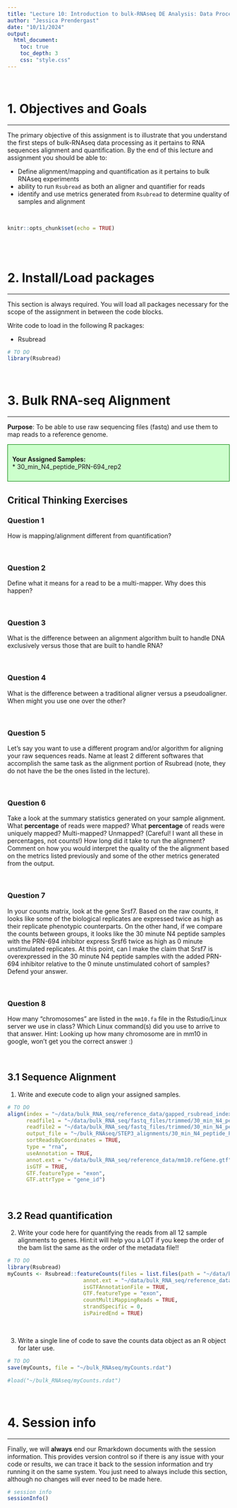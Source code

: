 ```yaml
---
title: "Lecture 10: Introduction to bulk-RNAseq DE Analysis: Data Processing"
author: "Jessica Prendergast"
date: "10/11/2024"
output: 
  html_document:
    toc: true
    toc_depth: 3
    css: "style.css"  
---
```

<br/>  

  
# 1. Objectives and Goals  
***  

The primary objective of this assignment is to illustrate that you understand the first steps of bulk-RNAseq data processing as it pertains to RNA sequences alignment and quantification.  By the end of this lecture and assignment you should be able to:

- Define alignment/mapping and quantification as it pertains to bulk RNAseq experiments
- ability to run `Rsubread` as both an aligner and quantifier for reads
- identify and use metrics generated from `Rsubread` to determine quality of samples and alignment

<br/>
  
```r
knitr::opts_chunk$set(echo = TRUE)
```

<br/>
<br/>
  

# 2. Install/Load packages  
*** 

This section is always required.  You will load all packages necessary for the scope of the assignment in between the code blocks.  

Write code to load in the following R packages:  

* Rsubread

```r
# TO DO
library(Rsubread)
```

<br/>


# 3. Bulk RNA-seq Alignment
***

**Purpose**:  To be able to use raw sequencing files (fastq) and use them to map reads to a reference genome.  

<div style="background-color: #cfc ; padding: 10px; border: 1px solid green;"> 
**Your Assigned Samples:**  
* 30_min_N4_peptide_PRN-694_rep2  

</div>  

## **Critical Thinking Exercises**   {.tabset .tabset-fade .tabset-pills}  

### Question 1  
How is mapping/alignment different from quantification?  

<br/>  

### Question 2  
Define what it means for a read to be a multi-mapper.  Why does this happen?  

<br/>  

### Question 3  
What is the difference between an alignment algorithm built to handle DNA exclusively versus those that are built to handle RNA?  

<br/>  

### Question 4  
What is the difference between a traditional aligner versus a pseudoaligner. When might you use one over the other?  

<br/>  

### Question 5  
Let's say you want to use a different program and/or algorithm for aligning your raw sequences reads. Name at least 2 different softwares that accomplish the same task as the alignment portion of Rsubread (note, they do not have the be the ones listed in the lecture).  

<br/>  

### Question 6  
Take a look at the summary statistics generated on your sample alignment.   What **percentage** of reads were mapped?  What **percentage** of reads were uniquely mapped? Multi-mapped? Unmapped? (Careful! I want all these in percentages, not counts!)  How long did it take to run the alignment?  Comment on how you would interpret the quality of the the alignment based on the metrics listed previously and some of the other metrics generated from the output.  

<br/>  


### Question 7  
In your counts matrix, look at the gene Srsf7.  Based on the raw counts, it looks like some of the biological replicates are expressed twice as high as their replicate phenotypic counterparts.  On the other hand, if we compare the counts between groups, it looks like the 30 minute N4 peptide samples with the PRN-694 inhibitor express Srsf6 twice as high as 0 minute unstimulated replicates.  At this point, can I make the claim that Srsf7 is overexpressed in the 30 minute N4 peptide samples with the added PRN-694 inhibitor relative to the 0 minute unstimulated cohort of samples?  Defend your answer.  

<br/>

### Question 8  
How many "chromosomes" are listed in the `mm10.fa` file in the Rstudio/Linux server we use in class?  Which Linux command(s) did you use to arrive to that answer.  Hint:  Looking up how many chromosome are in mm10 in google, won't get you the correct answer :)  

<br/>  



## 3.1 Sequence Alignment  

1. Write and execute code to align your assigned samples.

```r
# TO DO
align(index = "~/data/bulk_RNA_seq/reference_data/gapped_rsubread_index/mm10_rsubread_index", 
      readfile1 = "~/data/bulk_RNA_seq/fastq_files/trimmed/30_min_N4_peptide_PRN-694_rep2_1_trimmed.fastq.gz", 
      readfile2 = "~/data/bulk_RNA_seq/fastq_files/trimmed/30_min_N4_peptide_PRN-694_rep2_2_trimmed.fastq.gz", 
      output_file = "~/bulk_RNAseq/STEP3_alignments/30_min_N4_peptide_PRN-694_rep2_sorted.bam",
      sortReadsByCoordinates = TRUE, 
      type = "rna", 
      useAnnotation = TRUE, 
      annot.ext = "~/data/bulk_RNA_seq/reference_data/mm10.refGene.gtf", 
      isGTF = TRUE, 
      GTF.featureType = "exon", 
      GTF.attrType = "gene_id")

```
<br/>  

## 3.2 Read quantification  

2. Write your code here for quantifying the reads from all 12 sample alignments to genes. Hint:it will help you a LOT if you keep the order of the bam list the same as the order of the metadata file!!
```r
# TO DO
library(Rsubread)
myCounts <- Rsubread::featureCounts(files = list.files(path = "~/data/bulk_RNA_seq/bam_files/", pattern = "bam$", full.names = TRUE), 
                        annot.ext = "~/data/bulk_RNA_seq/reference_data/mm10.refGene.gtf", 
                        isGTFAnnotationFile = TRUE, 
                        GTF.featureType = "exon", 
                        countMultiMappingReads = TRUE, 
                        strandSpecific = 0,
                        isPairedEnd = TRUE)
```
<br/>  

3. Write a single line of code to save the counts data object as an R object for later use.  
```r
# TO DO
save(myCounts, file = "~/bulk_RNAseq/myCounts.rdat")

#load("~/bulk_RNAseq/myCounts.rdat")
```
<br/> 



# 4. Session info  
*** 

Finally, we will __always__ end our Rmarkdown documents with the session information.  This provides version control so if there is any issue with your code or results, we can trace it back to the session information and try running it on the same system.  You just need to always include this section, although no changes will ever need to be made here.

```r
# session info
sessionInfo()
```
